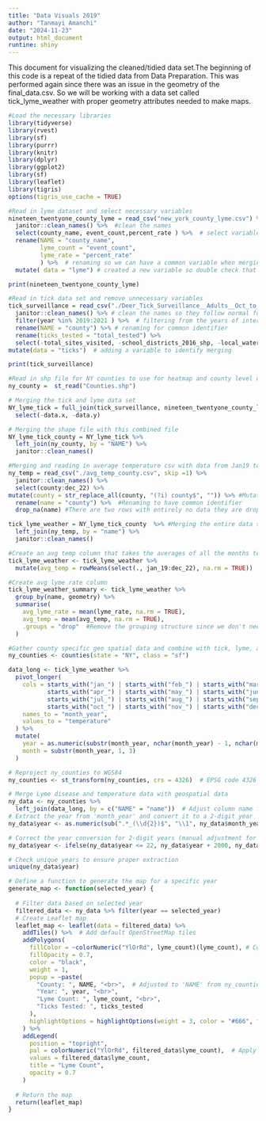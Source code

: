 ```yaml
---
title: "Data Visuals 2019"
author: "Tanmayi Amanchi"
date: "2024-11-23"
output: html_document
runtine: shiny
---
```


This document for visualizing the cleaned/tidied data set.The beginning of this code is a repeat of the tidied data from Data Preparation. This was performed again since there was an issue in the geometry  of the final_data.csv. So we will be working with a data set called tick_lyme_weather with proper geometry attributes needed to make maps.
```r
#Load the necessary libraries 
library(tidyverse)
library(rvest)
library(sf)
library(purrr)
library(knitr)
library(dplyr)
library(ggplot2)
library(sf)
library(leaflet)
library(tigris)
options(tigris_use_cache = TRUE)
``` 

```r
#Read in lyme dataset and select necessary variables
nineteen_twentyone_county_lyme = read_csv("new_york_county_lyme.csv") %>%  #read in the NYC lyme data
  janitor::clean_names() %>%  #clean the names 
  select(county_name, event_count,percent_rate ) %>%  # select variables of interest 
  rename(NAME = "county_name", 
         lyme_count = "event_count",
         lyme_rate = "percent_rate"
         ) %>%  # renaming so we can have a common variable when merging 
  mutate( data = "lyme") # created a new variable so double check that merging was accurate

print(nineteen_twentyone_county_lyme)

```

```r
#Read in tick data set and remove unnecessary variables 
tick_surveillance = read_csv("./Deer_Tick_Surveillance__Adults__Oct_to_Dec__excluding_Powassan_virus__Beginning_2008_20241116.csv") %>% 
  janitor::clean_names() %>% # clean the names so they follow normal form 
  filter(year %in% 2019:2021 ) %>%  # filtering from the years of interest that are based from the lyme disease data 
  rename(NAME = "county") %>% # renaming for common identifier
  rename(ticks_tested = "total_tested") %>% 
  select(-total_sites_visited, -school_districts_2016_shp, -local_waterfront_revitalization_program_lwrp_communities, -new_york_zip_codes, -counties, -nys_senate_districts, -a_phagocytophilum_percent, -b_microti_percent, -b_miyamotoi_percent) %>%  # selecting and removing variables of interest , 
mutate(data = "ticks")  # adding a variable to identify merging 

print(tick_surveillance)
```

```r
#Read in shp file for NY counties to use for heatmap and county level data
ny_county =  st_read("Counties.shp")  
```

```r
# Merging the tick and lyme data set  
NY_lyme_tick = full_join(tick_surveillance, nineteen_twentyone_county_lyme, by = "NAME") %>% 
  select(-data.x, -data.y)

# Merging the shape file with this combined file
NY_lyme_tick_county = NY_lyme_tick %>%
  left_join(ny_county, by = "NAME") %>% 
  janitor::clean_names() 
```

```r
#Merging and reading in average temperature csv with data from Jan19 to Dec22
ny_temp = read_csv("./avg_temp_county.csv", skip =1) %>% 
  janitor::clean_names() %>% 
  select(county:dec_22) %>% 
mutate(county = str_replace_all(county, "(?i) county$", "")) %>% #Mutated to remove the suffix county so that the data can be merged and have common identifier
  rename(name = "county") %>%  #Renaming to have common identifier 
  drop_na(name) #There are two rows with entirely no data they are dropped 

tick_lyme_weather = NY_lyme_tick_county  %>% #Merging the entire data set with avg weather 
  left_join(ny_temp, by = "name") %>% 
  janitor::clean_names() 
```

```r
#Create an avg temp column that takes the averages of all the months temperature values by county 
tick_lyme_weather <- tick_lyme_weather %>%
  mutate(avg_temp = rowMeans(select(., jan_19:dec_22), na.rm = TRUE))
```

```r
#Create avg lyme rate column
tick_lyme_weather_summary <- tick_lyme_weather %>%
  group_by(name, geometry) %>%
  summarise(
    avg_lyme_rate = mean(lyme_rate, na.rm = TRUE),
    avg_temp = mean(avg_temp, na.rm = TRUE),
    .groups = "drop"  #Remove the grouping structure since we don't need it in the final result
  )
```

```r
#Gather county specific geo spatial data and combine with tick, lyme, and weather data
ny_counties <- counties(state = "NY", class = "sf")

data_long <- tick_lyme_weather %>%
  pivot_longer(
    cols = starts_with("jan_") | starts_with("feb_") | starts_with("mar_") | 
           starts_with("apr_") | starts_with("may_") | starts_with("jun_") | 
           starts_with("jul_") | starts_with("aug_") | starts_with("sep_") | 
           starts_with("oct_") | starts_with("nov_") | starts_with("dec_"),
    names_to = "month_year", 
    values_to = "temperature"
  ) %>%
  mutate(
    year = as.numeric(substr(month_year, nchar(month_year) - 1, nchar(month_year))),
    month = substr(month_year, 1, 3)
  )
```


```r
# Reproject ny_counties to WGS84
ny_counties <- st_transform(ny_counties, crs = 4326)  # EPSG code 4326 corresponds to WGS84

# Merge Lyme disease and temperature data with geospatial data
ny_data <- ny_counties %>%
  left_join(data_long, by = c("NAME" = "name"))  # Adjust column name for county matching
# Extract the year from 'month_year' and convert it to a 2-digit year
ny_data$year <- as.numeric(sub(".*_(\\d{2})$", "\\1", ny_data$month_year))  # Extract 2-digit year

# Correct the year conversion for 2-digit years (manual adjustment for 20)
ny_data$year <- ifelse(ny_data$year <= 22, ny_data$year + 2000, ny_data$year + 1900)

# Check unique years to ensure proper extraction
unique(ny_data$year)

# Define a function to generate the map for a specific year
generate_map <- function(selected_year) {
  
  # Filter data based on selected year
  filtered_data <- ny_data %>% filter(year == selected_year)
  # Create Leaflet map
  leaflet_map <- leaflet(data = filtered_data) %>%
    addTiles() %>%  # Add default OpenStreetMap tiles
    addPolygons(
      fillColor = ~colorNumeric("YlOrRd", lyme_count)(lyme_count), # Color by Lyme count
      fillOpacity = 0.7,
      color = "black",
      weight = 1,
      popup = ~paste(
        "County: ", NAME, "<br>",  # Adjusted to 'NAME' from ny_counties
        "Year: ", year, "<br>",
        "Lyme Count: ", lyme_count, "<br>",
        "Ticks Tested: ", ticks_tested
      ),
      highlightOptions = highlightOptions(weight = 3, color = "#666", fillOpacity = 0.7, bringToFront = TRUE)
    ) %>%
    addLegend(
      position = "topright",
      pal = colorNumeric("YlOrRd", filtered_data$lyme_count),  # Apply color palette for Lyme count
      values = filtered_data$lyme_count,
      title = "Lyme Count",
      opacity = 0.7
    )
  
  # Return the map
  return(leaflet_map)
}
```
